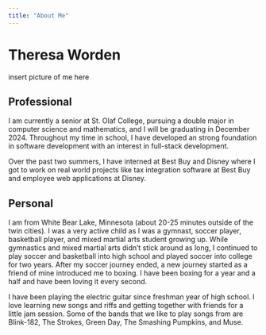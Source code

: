 ```yaml
---
title: "About Me"
---
```


# Theresa Worden

insert picture of me here

## Professional

I am currently a senior at St. Olaf College, pursuing a double major in computer science and mathematics, and I will be graduating in December 2024. Throughout my time in school, I have developed an strong foundation in software development with an interest in full-stack development.

Over the past two summers, I have interned at Best Buy and Disney where I got to work on real world projects like tax integration software at Best Buy and employee web applications at Disney.

## Personal

I am from White Bear Lake, Minnesota (about 20-25 minutes outside of the twin cities). I was a very active child as I was a gymnast, soccer player, basketball player, and mixed martial arts student growing up. While gymnastics and mixed martial arts didn't stick around as long, I continued to play soccer and basketball into high school and played soccer into college for two years. After my soccer journey ended, a new journey started as a friend of mine introduced me to boxing. I have been boxing for a year and a half and have been loving it every second.

I have been playing the electric guitar since freshman year of high school. I love learning new songs and riffs and getting together with friends for a little jam session. Some of the bands that we like to play songs from are Blink-182, The Strokes, Green Day, The Smashing Pumpkins, and Muse.
